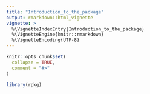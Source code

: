 ```yaml
---
title: "Introduction_to_the_package"
output: rmarkdown::html_vignette
vignette: >
  %\VignetteIndexEntry{Introduction_to_the_package}
  %\VignetteEngine{knitr::rmarkdown}
  %\VignetteEncoding{UTF-8}
---
```


```r
knitr::opts_chunk$set(
  collapse = TRUE,
  comment = "#>"
)
```

```r
library(rpkg)
```
